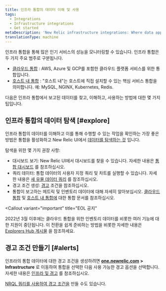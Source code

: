 ```yaml
---
title: 인프라 통합의 데이터 이해 및 사용
tags:
  - Integrations
  - Infrastructure integrations
  - Get started
metaDescription: 'New Relic infrastructure integrations: Where data appears in New Relic UI, how data is structured, and tips on how to use the data.'
translationType: machine
---
```


인프라 통합을 통해 많은 인기 서비스의 성능을 모니터링할 수 있습니다. 인프라 통합은 두 가지 주요 범주로 구분됩니다.

* [클라우드 통합](/docs/integrations/new-relic-integrations/getting-started/introduction-infrastructure-integrations#cloud) : AWS, Azure 및 GCP를 포함한 클라우드 플랫폼 서비스를 위한 통합입니다.
* [호스트 내 통합](/docs/integrations/new-relic-integrations/getting-started/introduction-infrastructure-integrations#on-host) : "호스트 내"는 호스트에 직접 설치할 수 있는 핵심 서비스 통합을 의미합니다. 예: MySQL, NGINX, Kubernetes, Redis.

다음은 인프라 통합에서 보고된 데이터를 찾고, 이해하고, 사용하는 방법에 대한 몇 가지 팁입니다.

## 인프라 통합의 데이터 탐색 [#explore]

인프라 통합의 데이터를 이해하고 이를 통해 수행할 수 있는 작업을 확인하는 가장 좋은 방법은 통합을 활성화하고 New Relic UI에서 [데이터를 탐색하는 것](/docs/query-your-data/explore-query-data/data-explorer/introduction-data-explorer) 입니다.

탐색을 위한 몇 가지 권장 사항:

* 대시보드 보기: New Relic UI에서 대시보드를 찾을 수 있습니다. 자세한 내용은 [통합 대시보드](/docs/integrations/new-relic-integrations/getting-started/infrastructure-integration-dashboards-charts) 를 참조하십시오.
* 쿼리 데이터: 통합 데이터의 사용자 지정 쿼리 및 차트를 실행할 수 있습니다. 자세한 내용은 [새 유물 데이터 쿼리](/docs/using-new-relic/data/understand-data/query-new-relic-data) 를 참조하십시오.
* 경고 조건 생성: [경고](#alerts) 조건을 참조하십시오.
* 통합이 보고하는 메트릭 및 인벤토리 데이터에 대해 자세히 알아보십시오. [클라우드 통합](/docs/integrations/new-relic-integrations/getting-started/introduction-infrastructure-integrations#cloud) 및 [호스트 내 통합에](/docs/integrations/new-relic-integrations/getting-started/introduction-infrastructure-integrations) 대한 통합 문서를 참조하십시오.

<Callout
  variant="important"
  title="EOL 공지"
>
  2022년 3월 이후에는 클라우드 통합을 위한 인벤토리 데이터를 비롯한 여러 기능에 대한 지원이 중단됩니다. 이 전환을 쉽게 준비하는 방법을 비롯한 자세한 내용은 [Explorers Hub 게시물](https://discuss.newrelic.com/t/important-upcoming-changes-to-capabilities-and-support-across-errors-classic-labels-service-infrastructure-on-host-snmp-integration-and-inventory-data-in-cloud-integrations/175370) 을 참조하세요.
</Callout>

## 경고 조건 만들기 [#alerts]

인프라의 통합 데이터에 대한 경고 조건을 생성하려면 **[one.newrelic.com](https://one.newrelic.com) > Infrastructure** 로 이동하여 통합을 선택한 다음 사용 가능한 경고 옵션을 선택합니다. 자세한 내용은 [인프라 및 경고](/docs/infrastructure/new-relic-infrastructure/infrastructure-alert-conditions/infrastructure-alerts-add-edit-or-view-host-alert-information) 를 참조하십시오.

[NRQL 쿼리를 사용하여 경고 조건을](/docs/alerts/new-relic-alerts/defining-conditions/create-alert-conditions-nrql-queries) 만들 수도 있습니다.